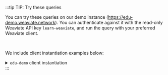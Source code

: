 
:::tip <i class="fa-solid fa-code"></i> TIP: Try these queries

You can try these queries on our demo instance (https://edu-demo.weaviate.network). You can authenticate against it with the read-only Weaviate API key `learn-weaviate`, and run the query with your preferred Weaviate client. <p></p><br/>

We include client instantiation examples below:

<details>
  <summary><code>edu-demo</code> client instantiation</summary>

  <EduDemoInstantiation />

</details>
:::
